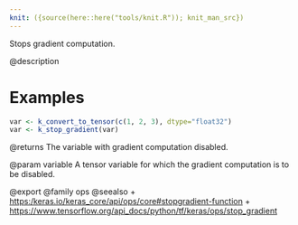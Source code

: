```yaml
---
knit: ({source(here::here("tools/knit.R")); knit_man_src})
---
```

Stops gradient computation.

@description

# Examples
```r
var <- k_convert_to_tensor(c(1, 2, 3), dtype="float32")
var <- k_stop_gradient(var)
```

@returns
The variable with gradient computation disabled.

@param variable A tensor variable for which the gradient
computation is to be disabled.

@export
@family ops
@seealso
+ <https:/keras.io/keras_core/api/ops/core#stopgradient-function>
+ <https://www.tensorflow.org/api_docs/python/tf/keras/ops/stop_gradient>

